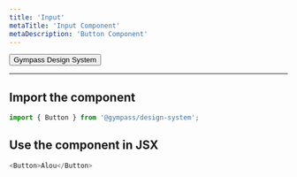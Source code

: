 ```yaml
---
title: 'Input'
metaTitle: 'Input Component'
metaDescription: 'Button Component'
---
```


<Button>Gympass Design System</Button>

---

## Import the component

```javascript
import { Button } from '@gympass/design-system';
```

## Use the component in JSX

```javascript react-live=true
<Button>Alou</Button>
```
